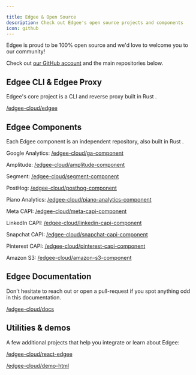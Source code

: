 ```yaml
---

title: Edgee & Open Source
description: Check out Edgee's open source projects and components
icon: github
---
```



<EdgeeSdk />

Edgee is proud to be 100% open source and we'd love to welcome you to our community!

Check out [our GitHub account](https://github.com/edgee-cloud/) and the main repositories below.


## Edgee CLI & Edgee Proxy

Edgee's core project is a CLI and reverse proxy built in Rust <Icon icon="crab" iconType="solid" />.


[<Icon icon="github" iconType="solid" /> /edgee-cloud/edgee](https://github.com/edgee-cloud/edgee)


## Edgee Components

Each Edgee component is an independent repository, also built in Rust <Icon icon="crab" iconType="solid" />.

Google Analytics: [<Icon icon="github" iconType="solid" /> /edgee-cloud/ga-component](https://github.com/edgee-cloud/ga-component)

Amplitude: [<Icon icon="github" iconType="solid" /> /edgee-cloud/amplitude-component](https://github.com/edgee-cloud/amplitude-component)

Segment: [<Icon icon="github" iconType="solid" /> /edgee-cloud/segment-component](https://github.com/edgee-cloud/segment-component)

PostHog: [<Icon icon="github" iconType="solid" /> /edgee-cloud/posthog-component](https://github.com/edgee-cloud/posthog-component)

Piano Analytics: [<Icon icon="github" iconType="solid" /> /edgee-cloud/piano-analytics-component](https://github.com/edgee-cloud/piano-analytics-component)

Meta CAPI: [<Icon icon="github" iconType="solid" /> /edgee-cloud/meta-capi-component](https://github.com/edgee-cloud/meta-capi-component)

LinkedIn CAPI: [<Icon icon="github" iconType="solid" /> /edgee-cloud/linkedin-capi-component](https://github.com/edgee-cloud/linkedin-capi-component)

Snapchat CAPI: [<Icon icon="github" iconType="solid" /> /edgee-cloud/snapchat-capi-component](https://github.com/edgee-cloud/snapchat-capi-component)

Pinterest CAPI: [<Icon icon="github" iconType="solid" /> /edgee-cloud/pinterest-capi-component](https://github.com/edgee-cloud/pinterest-capi-component)

Amazon S3: [<Icon icon="github" iconType="solid" /> /edgee-cloud/amazon-s3-component](https://github.com/edgee-cloud/amazon-s3-component)


## Edgee Documentation

Don't hesitate to reach out or open a pull-request if you spot anything odd in this documentation.

[<Icon icon="github" iconType="solid" /> /edgee-cloud/docs](https://github.com/edgee-cloud/docs)

## Utilities & demos

A few additional projects that help you integrate or learn about Edgee:

[<Icon icon="github" iconType="solid" /> /edgee-cloud/react-edgee](https://github.com/edgee-cloud/react-edgee)

[<Icon icon="github" iconType="solid" /> /edgee-cloud/demo-html](https://github.com/edgee-cloud/demo-html)